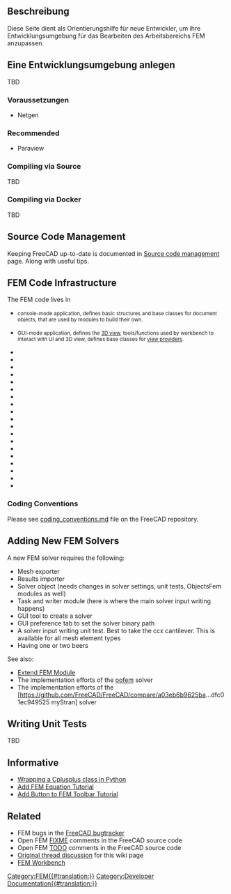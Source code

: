 <languages/>

{{TOCright}}

<span id="Description"></span>
==Beschreibung==

Diese Seite dient als Orientierungshilfe für neue Entwickler, um ihre Entwicklungsumgebung für das Bearbeiten des Arbeitsbereichs FEM anzupassen.

<span id="Setting_up_a_Dev_Environment"></span>
==Eine Entwicklungsumgebung anlegen==

TBD

<span id="Prerequisites"></span>
===Voraussetzungen===

* Netgen

=== Recommended ===

* Paraview

=== Compiling via Source ===

TBD

=== Compiling via Docker ===

TBD

== Source Code Management ==

Keeping FreeCAD up-to-date is documented in [[Source_code_management|Source code management]] page. Along with useful {{incode|git}} tips.

== FEM Code Infrastructure ==

The FEM code lives in {{incode|src/Mod/Fem}}

* {{incode|App/}} <small>console-mode application, defines basic structures and base classes for document objects, that are used by modules to build their own.</small> 
* {{incode|Gui/}} <small>GUI-mode application, defines the [[3D_view|3D view]], tools/functions used by workbench to interact with UI and 3D view, defines base classes for [[Viewprovider|view providers]].</small>
* {{incode|femcommands/}} 
* {{incode|fem.dox}}
* {{incode|femexamples/}}
* {{incode|femguiobjects/}}
* {{incode|femguiutils/}}
* {{incode|feminout/}}
* {{incode|femmesh/}}
* {{incode|femobjects/}}
* {{incode|femresult/}}
* {{incode|femsolver/}}
* {{incode|femtaskpanels/}}
* {{incode|femtest/}}
* {{incode|femtools/}}
* {{incode|femviewprovider/}}
* {{incode|InitGui.py}}
* {{incode|Init.py}}
* {{incode|ObjectsFem.py}}
* {{incode|TestFemApp.py}}
* {{incode|TestFemGui.py}}

=== Coding Conventions ===

Please see [https://github.com/FreeCAD/FreeCAD/blob/master/src/Mod/Fem/coding_conventions.md coding_conventions.md] file on the FreeCAD repository.

== Adding New FEM Solvers ==

A new FEM solver requires the following:

* Mesh exporter
* Results importer
* Solver object (needs changes in solver settings, unit tests, ObjectsFem modules as well)
* Task and writer module (here is where the main solver input writing happens)
* GUI tool to create a solver
* GUI preference tab to set the solver binary path
* A solver input writing unit test. Best to take the ccx cantilever. This is available for all mesh element types
* Having one or two beers

See also:
* [[Extend_FEM_Module|Extend FEM Module]]
* The implementation efforts of the [https://github.com/berndhahnebach/FreeCAD_bhb/commits/femoofem oofem] solver
* The implementation efforts of the [https://github.com/FreeCAD/FreeCAD/compare/a03eb6b9625ba...dfc01ec949525 myStran] solver

== Writing Unit Tests ==

TBD

== Informative == 

* [[Wrapping_a_Cplusplus_class_in_Python|Wrapping a Cplusplus class in Python]]
* [[Add_FEM_Equation_Tutorial|Add FEM Equation Tutorial]]
* [[Add_Button_to_FEM_Toolbar_Tutorial|Add Button to FEM Toolbar Tutorial]]

== Related ==

* FEM bugs in the [https://github.com/FreeCAD/FreeCAD/issues FreeCAD bugtracker]
* Open FEM [https://github.com/FreeCAD/FreeCAD/search?q=FIXME+AND+fem FIXME] comments in the FreeCAD source code
* Open FEM [https://github.com/FreeCAD/FreeCAD/search?q=TODO+AND+fem TODO] comments in the FreeCAD source code
* [https://forum.freecadweb.org/viewtopic.php?f=18&t=60574 Original thread discussion] for this wiki page
* [[FEM_Workbench|FEM Workbench]]


[[Category:FEM{{#translation:}}]]
[[Category:Developer Documentation{{#translation:}}]]